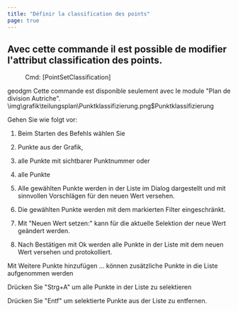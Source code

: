 ```yaml
---
title: "Définir la classification des points"
page: true
---
```

## Avec cette commande il est possible de modifier l&#39;attribut classification des points.
 <Menu> Cmd: [PointSetClassification] </Menu> 


 <Placeholder>geodgm</Placeholder> 
<Warning>
Cette commande est disponible seulement avec le module &quot;Plan de division Autriche&quot;.
</Warning><Image>\img\grafik\teilungsplan\Punktklassifizierung.png$Punktklassifizierung</Image>

Gehen Sie wie folgt vor:

1. Beim Starten des Befehls w&#228;hlen Sie

1.  Punkte aus der Grafik,

2.  alle Punkte mit sichtbarer Punktnummer oder

3.  alle Punkte



2. Alle gew&#228;hlten Punkte werden in der Liste im Dialog dargestellt und mit sinnvollen Vorschl&#228;gen f&#252;r den neuen Wert versehen.

3. Die gew&#228;hlten Punkte werden mit dem markierten Filter eingeschr&#228;nkt.

4. Mit &quot;Neuen Wert setzen:&quot; kann f&#252;r die aktuelle Selektion der neue Wert ge&#228;ndert werden.

5.  Nach Best&#228;tigen mit <Border>   Ok   </Border>  werden alle Punkte in der Liste mit dem neuen Wert versehen und protokolliert.




<Success>

Mit  <Border>   Weitere Punkte hinzufügen ...   </Border>  k&#246;nnen zus&#228;tzliche Punkte in die Liste aufgenommen werden
</Success>


<Success>

Dr&#252;cken Sie &quot;Strg+A&quot; um alle Punkte in der Liste zu selektieren
</Success>


<Success>

Dr&#252;cken Sie &quot;Entf&quot; um selektierte Punkte aus der Liste zu entfernen.
</Success>
